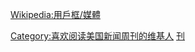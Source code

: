 {{Userbox
  |id=Newsweek
  |id-c=#00FFFF
  |info=这个用户喜欢阅读[[美国]]的[[新闻周刊]]。
  |info-c=#E6E6FA
  |border-c=#FFFFFF
}} <includeonly>[[Category:喜欢阅读美国新闻周刊的维基人]]</includeonly><noinclude>{{Clear}}[[Wikipedia:用戶框/媒體]]
[[Category:媒體用戶框模板|刊]]
</noinclude>